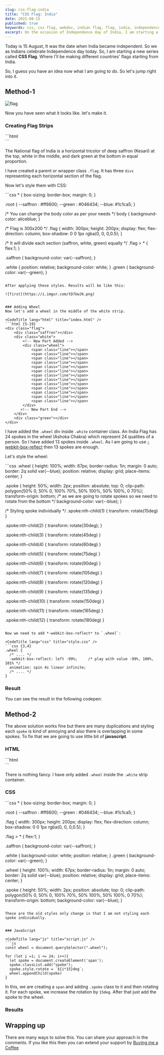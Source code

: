 ```yaml
---
slug: css-flag-india
title: "CSS Flag: India"
date: 2022-08-15
published: true
keywords: css, css flag, webdev, indian flag, flag, india, independence day
excerpt: On the occasion of Independence day of India, I am starting a new series called CSS Flag. This is the first post where I'll create an Indian Flag using CSS. 
---
```


Today is 15 August, It was the date when India became independent. So we as Indians celebrate Independence day today. So, I am starting a new series called **CSS Flag**. Where I'll be making different countries' flags starting from India.

So, I guess you have an idea now what I am going to do. So let's jump right into it.

## Method-1

![flag](https://upload.wikimedia.org/wikipedia/commons/thumb/a/a7/Flag_of_India_%28Websafe%29.svg/383px-Flag_of_India_%28Websafe%29.svg.png)

Now you have seen what it looks like. let's make it.


### Creating Flag Strips

<CodeTitle lang="html" title="index.html" />
```html
<div class="flag">
	<div class="saffron"></div>
	<div class="white"></div>
	<div class="green"></div>
</div>
```

The National flag of India is a horizontal tricolor of deep saffron (Kesari) at the top, white in the middle, and dark green at the bottom in equal proportion.

I have created a parent or wrapper class `.flag`. It has three `divs` representing each horizontal section of the flag. 

Now let's style them with CSS:

<CodeTitle lang="css" title="style.css" />
```css
* {
  box-sizing: border-box;
  margin: 0;
}

:root {
  --saffron : #ff6600;
  --green : #046434;
  --blue: #1c1ca5;
}

/* You can change the body color as per your needs */ 
body {
   background-color: aliceblue;
}


/* Flag is 300x200 */
.flag {
  width: 300px;
  height: 200px;
  display: flex;
  flex-direction: column;
  box-shadow: 0 0 1px rgba(0, 0, 0,0.5); 
}

/* It will divide each section (saffron, white, green) equally */
.flag > * {
  flex:1;
}

.saffron {
  background-color: var(--saffron);
}

.white {
  position: relative;
  background-color: white;
}
.green {
  background-color: var(--green);
}
```

After applying these styles. Results will be like this:

![first](https://i.imgur.com/tD7UwJ6.png)


### Adding Wheel
Now let's add a wheel in the middle of the white strip.

<CodeTitle lang="html" title="index.html" />
```html {5-19}
<div class="flag">
	<div class="saffron"></div>
	<div class="white">
        <!-- New Part Added -->
		<div class="wheel">
			<span class="line"></span>
			<span class="line"></span>
			<span class="line"></span>
			<span class="line"></span>
			<span class="line"></span>
			<span class="line"></span>
			<span class="line"></span>
			<span class="line"></span>
			<span class="line"></span>
			<span class="line"></span>
			<span class="line"></span>
			<span class="line"></span>
			<span class="line"></span>
		</div>
       <!-- New Part End -->
	</div>
	<div class="green"></div>
</div>
```

I have added the `.wheel` div inside  `.white` container class. An India Flag has 24 spokes in the wheel (Ashoka Chakra)  which represent 24 qualities of a person. So I have added 13 spokes inside `.wheel`. As I am going to use [-webkit-box-reflect](https://developer.mozilla.org/en-US/docs/Web/CSS/-webkit-box-reflect) then 13 spokes are enough.

Let's style the wheel:

<CodeTitle lang="css" title="style.css" />
```css
.wheel {
  height: 100%;
  width: 67px;
  border-radius: 1in;
  margin: 0 auto;
  border: 2q solid var(--blue);
  position: relative;
  display: grid;
  place-items: center;
}

.spoke {
  height: 50%;
  width: 2px;
  position: absolute;
  top: 0;
  clip-path: polygon(50% 0, 50% 0, 100% 70%, 50% 100%, 50% 100%, 0 70%);
  transform-origin: bottom; /* as we are going to rotate spokes so we need to rotate from the bottom */
  background-color: var(--blue);
}

/* Styling spoke individually */
.spoke:nth-child(1) {
  transform: rotate(15deg)    
}
 
.spoke:nth-child(2) {
  transform: rotate(30deg);
}
 
.spoke:nth-child(3) {
  transform: rotate(45deg)
}
 
.spoke:nth-child(4) {
  transform: rotate(60deg)
}
 
.spoke:nth-child(5) {
  transform: rotate(75deg)
}
 
.spoke:nth-child(6) {
  transform: rotate(90deg)
}
 
.spoke:nth-child(7) {
  transform: rotate(105deg)
}
 
.spoke:nth-child(8) {
  transform: rotate(120deg)
}
 
.spoke:nth-child(9) {
  transform: rotate(135deg)
}
 
.spoke:nth-child(10) {
  transform: rotate(150deg)
}
 
.spoke:nth-child(11) {
  transform: rotate(165deg)
}
 
.spoke:nth-child(12) {
  transform: rotate(180deg)
}
```

Now we need to add *-webkit-box-reflect* to `.wheel`:

<CodeTitle lang="css" title="style.css" />
```css {3,4}
.wheel {
  /* .... */
  -webkit-box-reflect: left -99%;     /* play with value -99%, 100%, 101% */
  animation: spin 4s linear infinite;  
  /* .... */
}
```

### Result

You can see the result in the following codepen:

<Codepen id="NWYOBLm" />


## Method-2

The above solution works fine but there are many duplications and styling each `spoke` is kind of annoying and also there is overlapping in some spokes. To fix that we are going to use little bit of **javascript**.

### HTML

<CodeTitle lang="html" title="index.html" />
```html
<div class="flag">
	<div class="saffron"></div>
	<div class="white">
		<div class="wheel"></div>
	</div>
	<div class="green"></div>
</div>
```

There is nothing fancy. I have only added `.wheel` inside the `.white` strip container.

### CSS
<CodeTitle lang="css" title="style.css" />
```css 
* {
  box-sizing: border-box;
  margin: 0;
}

:root {
  --saffron : #ff6600;
  --green : #046434;
  --blue: #1c1ca5;
}

.flag {
  width: 300px;
  height: 200px;
  display: flex;
  flex-direction: column;
  box-shadow: 0 0 1px rgba(0, 0, 0,0.5);
}

.flag > * {
  flex:1;
}

.saffron {
  background-color: var(--saffron);
}

.white {
  background-color: white;
  position: relative;
}
.green {
  background-color: var(--green);
}

.wheel {
  height: 100%;
  width: 67px;
  border-radius: 1in;
  margin: 0 auto;
  border: 2q solid var(--blue);
  position: relative;
  display: grid;
  place-items: center;
}

.spoke {
  height: 50%;
  width: 2px;
  position: absolute;
  top: 0;
  clip-path: polygon(50% 0, 50% 0, 100% 70%, 50% 100%, 50% 100%, 0 70%);
  transform-origin: bottom;
  background-color: var(--blue);
}
```

These are the old styles only change is that I am not styling each spoke individually.


### JavaScript

<CodeTitle lang="js" title="script.js" />
```js
const wheel = document.querySelector(".wheel");

for (let i =1; i <= 24; i++){
  let spoke = document.createElement('span');
  spoke.classList.add("spoke");
  spoke.style.rotate = `${i*15}deg`;
  wheel.appendChild(spoke)
}
```
In this, we are creating a `span` and adding `.spoke` class to it and then rotating it. For each spoke, we increase the rotation by `15deg`. After that just add the spoke to the wheel.
 

### Results

<Codepen id="mdxzjZG" />

## Wrapping up

There are many ways to solve this. You can share your approach in the comments. If you like this then you can extend your support by [Buying me a Coffee](https://buymeacoffee.com/j471n)

